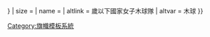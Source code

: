 {{country data {{{2}}}
| flaglink/core
| variant = {{{variant|{{{3|}}}}}}
| size = {{{size|}}}
| name = {{{name|}}}
| altlink = {{{1}}}歲以下國家女子木球隊
| altvar = 木球
}}<noinclude>
[[Category:旗幟模板系統]]
</noinclude>